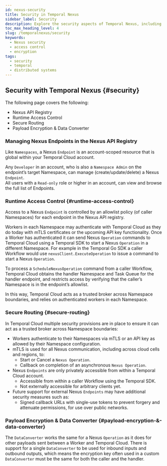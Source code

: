 ```yaml
---
id: nexus-security
title: Security in Temporal Nexus
sidebar_label: Security
description: Explore the security aspects of Temporal Nexus, including managing Nexus Endpoints, runtime access control, secure routing, and payload encryption to ensure safe and reliable cross-namespace operations.
toc_max_heading_level: 4
slug: /temporalnexus/security
keywords:
  - Nexus security
  - access control
  - encryption
tags:
  - security
  - temporal
  - distributed systems
---
```


## Security with Temporal Nexus {#security}
The following page covers the following: 

- Nexus API Registry
- Runtime Access Control
- Secure Routing
- Payload Encryption & Data Converter


### Managing Nexus Endpoints in the Nexus API Registry

Like `Namespaces`, a Nexus `Endpoint` is an account-scoped resource that is global within your Temporal Cloud account.

Any `Developer` in an account, who is also a `Namespace Admin` on the endpoint’s target Namespace, can manage (create/update/delete) a Nexus `Endpoint`.\
All users with a `Read-only` role or higher in an account, can view and browse the full list of Endpoints.

### Runtime Access Control {#runtime-access-control}

Access to a Nexus `Endpoint` is controlled by an allowlist policy (of caller Namespaces) for each endpoint in the Nexus API registry.

Workers in each Namespace may authenticate with Temporal Cloud as they do today with mTLS certificates or the upcoming API key functionality. 
Once a Worker has authenticated it can send Nexus `Operation` commands to Temporal Cloud using a Temporal SDK to start a Nexus `Operation` in a different Namespace. 
For example in the Temporal Go SDK a caller Workflow would use `nexusClient.ExecuteOperation` to issue a command to start a Nexus `Operation`.

To process a `ScheduleNexusOperation` command from a caller Workflow, Temporal Cloud obtains the handler Namespace and Task Queue for the handler endpoint, and restricts access by verifying that the caller’s Namespace is in the endpoint’s allowlist.

In this way, Temporal Cloud acts as a trusted broker across Namespace boundaries, and relies on authenticated workers in each Namespace. 

### Secure Routing {#secure-routing}

In Temporal Cloud multiple security provisions are in place to ensure it can act as a trusted broker across Namespace boundaries:

- Workers authenticate to their Namespaces via mTLS or an API key as allowed by their Namespace configuration.
- mTLS is used for all Nexus communication, including across cloud cells and regions, to:
  - Start or Cancel a `Nexus Operation`.
  - Callback on completion of an asynchronous `Nexus Operation`.
- Nexus `Endpoints` are only privately accessible from within a Temporal Cloud account.
  - Accessible from within a caller Workflow using the Temporal SDK.
  - Not externally accessible for arbitrary clients yet.
- Future support for external Nexus `Endpoints` may have additional security measures such as:
  - Signed callback URLs with single-use tokens to prevent forgery and attenuate permissions, for use over public networks.

### Payload Encryption & Data Converter {#payload-encryption-&-data-converter}

The `DataConverter` works the same for a Nexus `Operation` as it does for other payloads sent between a Worker and Temporal Cloud. 
There is support for a single `DataConverter` to be used for inbound inputs and outbound outputs, which means the encryption key often used in a custom `DataConverter` must be the same for both the caller and the handler.
